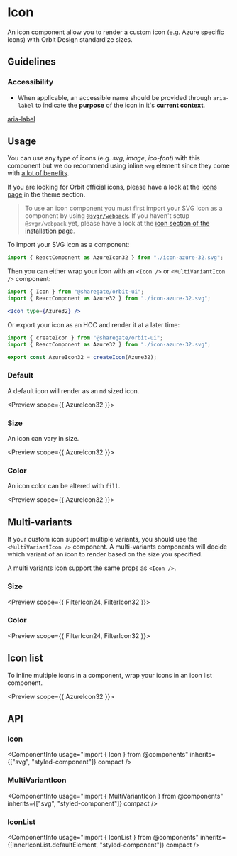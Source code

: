 
<Meta
    title="Components/Icon"
    id="icon"
/>

# Icon

<Tagline>An icon component allow you to render a custom icon (e.g. Azure specific icons) with Orbit Design standardize sizes.</Tagline>

<ComponentInfo
    usage="import { Icon, MultiVariantIcon, IconList } from @components"
    githubPath="/packages/components/src/icons/src"
/>

## Guidelines

### Accessibility

- When applicable, an accessible name should be provided through `aria-label` to indicate the **purpose** of the icon in it's **current context**.

[aria-label](https://developer.mozilla.org/en-US/docs/Web/Accessibility/ARIA/Attributes/aria-label)

## Usage

You can use any type of icons (e.g. _svg_, _image_, _ico-font_) with this component but we do recommend using inline `svg` element since they come with [a lot of benefits](https://www.jotform.com/blog/why-you-should-embed-svg-inline-98570).

If you are looking for Orbit official icons, please have a look at the [icons page](?path=/docs/icon-gallery#gallery) in the theme section.

> To use an icon component you must first import your SVG icon as a component by using [`@svgr/webpack`](https://react-svgr.com/docs/getting-started/). If you haven't setup `@svgr/webpack` yet, please have a look at the [icon section of the installation page](?path=/docs/getting-started-installation--page#icons).

To import your SVG icon as a component:

```jsx
import { ReactComponent as AzureIcon32 } from "./icon-azure-32.svg";
```

Then you can either wrap your icon with an `<Icon />` or `<MultiVariantIcon />` component:

```jsx
import { Icon } from "@sharegate/orbit-ui";
import { ReactComponent as Azure32 } from "./icon-azure-32.svg";

<Icon type={Azure32} />
```

Or export your icon as an HOC and render it at a later time:

```jsx
import { createIcon } from "@sharegate/orbit-ui";
import { ReactComponent as Azure32 } from "./icon-azure-32.svg";

export const AzureIcon32 = createIcon(Azure32);
```

<IndexFileUsage />

### Default

A default icon will render as an `md` sized icon.

<Preview scope={{ AzureIcon32 }}>
    <Story name="default">
        <CheckeredBackground>
            <Icon src={AzureIcon32} />
        </CheckeredBackground>
    </Story>
</Preview>

### Size

An icon can vary in size.

<Preview scope={{ AzureIcon32 }}>
    <Story name="size">
        <CheckeredBackground>
            <Inline alignY="center" gap={2}>
                <Icon fillHover="alias-primary" src={AzureIcon32} size="2xs" />
                <Icon src={AzureIcon32} size="xs" />
                <Icon src={AzureIcon32} size="sm" />
                <Icon src={AzureIcon32} />
                <Icon src={AzureIcon32} size="lg" />
                <Icon src={AzureIcon32} size="xl" />
            </Inline>
        </CheckeredBackground>
    </Story>
</Preview>

### Color

An icon color can be altered with `fill`.

<Preview scope={{ AzureIcon32 }}>
    <Story name="color">
        <CheckeredBackground>
            <Inline alignY="end" gap={2}>
                <Icon src={AzureIcon32} size="lg" fill="accent-2" />
                <Icon src={AzureIcon32} size="lg" fill="accent-6" />
                <Icon src={AzureIcon32} size="lg" fill="accent-10" />
            </Inline>
        </CheckeredBackground>
    </Story>
</Preview>

## Multi-variants

If your custom icon support multiple variants, you should use the `<MultiVariantIcon />` component. A multi-variants components will decide which variant of an icon to render based on the size you specified.

A multi variants icon support the same props as `<Icon />`.

### Size

<Preview scope={{ FilterIcon24, FilterIcon32 }}>
    <Story name="multi-variants size">
        <CheckeredBackground>
            <Inline alignY="center" gap={2}>
                <MultiVariantIcon src24={FilterIcon24} src32={FilterIcon32} size="2xs" />
                <MultiVariantIcon src24={FilterIcon24} src32={FilterIcon32} size="xs" />
                <MultiVariantIcon src24={FilterIcon24} src32={FilterIcon32} size="sm" />
                <MultiVariantIcon src24={FilterIcon24} src32={FilterIcon32} />
                <MultiVariantIcon src24={FilterIcon24} src32={FilterIcon32} size="lg" />
                <MultiVariantIcon src24={FilterIcon24} src32={FilterIcon32} size="xl" />
            </Inline>
        </CheckeredBackground>
    </Story>
</Preview>

### Color

<Preview scope={{ FilterIcon24, FilterIcon32 }}>
    <Story name="multi-variants color">
        <CheckeredBackground>
            <Inline alignY="end" gap={2}>
                <MultiVariantIcon src24={FilterIcon24} src32={FilterIcon32} size="lg" fill="accent-2" />
                <MultiVariantIcon src24={FilterIcon24} src32={FilterIcon32} size="lg" fill="accent-6" />
                <MultiVariantIcon src24={FilterIcon24} src32={FilterIcon32} size="lg" fill="accent-10" />
            </Inline>
        </CheckeredBackground>
    </Story>
</Preview>

## Icon list

To inline multiple icons in a component, wrap your icons in an icon list component.

<Preview scope={{ AzureIcon32 }}>
    <Story name="icon list">
        <IconList>
            <Icon src={AzureIcon32} />
            <Icon src={FilterIcon32} />
        </IconList>
    </Story>
</Preview>

## API

### Icon

<ComponentInfo
    usage="import { Icon } from @components"
    inherits={["svg", "styled-component"]}
    compact
/>

<ArgsTable of={InnerIcon} sort="alpha" />

### MultiVariantIcon

<ComponentInfo
    usage="import { MultiVariantIcon } from @components"
    inherits={["svg", "styled-component"]}
    compact
/>

<ArgsTable of={InnerMultiVariantIcon} sort="alpha" />

### IconList

<ComponentInfo
    usage="import { IconList } from @components"
    inherits={[InnerIconList.defaultElement, "styled-component"]}
    compact
/>

<ArgsTable of={InnerIconList} sort="alpha" />
